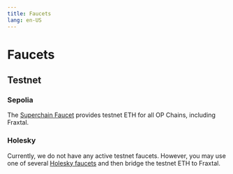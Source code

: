 ```yaml
---
title: Faucets
lang: en-US
---
```


# Faucets

## Testnet

### Sepolia
The [Superchain Faucet](app.optimism.io/faucet) provides testnet ETH for all OP Chains, including Fraxtal.

### Holesky
Currently, we do not have any active testnet faucets. However, you may use one of several [Holesky faucets](https://github.com/eth-clients/holesky) and then bridge the testnet ETH to Fraxtal.

